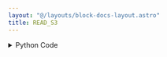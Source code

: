 ```yaml
---
layout: "@/layouts/block-docs-layout.astro"
title: READ_S3
---
```



<PythonDocsDisplay docstring={docstring} />
<AppDisplay app={app} />

<details>
<summary>Python Code</summary>
```python
import pandas as pd
import io
import boto3
import keyring
from flojoy import flojoy, DataFrame


@flojoy
def READ_S3(
    s3_name: str = "",
    bucket_name: str = "",
    file_name: str = "",
) -> DataFrame:
    """The READ_S3 node takes a S3_key name, S3 bucket name, and file name as input, and extracts the file from the specified bucket using the S3_key that was saved.

    Inputs
    ------
    default: None

    Parameters
    ----------
    s3_name : str
        name of the key that the user used to save the access and secret access keys
    bucket_name : str
        Amazon S3 bucket name that they are trying to access
    file_name : str
        name of the file that they want to extract

    Returns
    -------
    DataFrame
        DataFrame loaded from file in the specfied bucket

    """

    if s3_name == "":
        raise ValueError("Provide a name that was used to set AWS S3 key")

    try:
        accessKey = keyring.get_password("system", f"{s3_name}_ACCESSKEY")
        secretKey = keyring.get_password("system", f"{s3_name}_SECRETKEY")
        s3 = boto3.resource(
            "s3", aws_access_key_id=accessKey, aws_secret_access_key=secretKey
        )
        object = s3.Object(bucket_name, file_name)
        buffer = io.BytesIO()
        object.download_fileobj(buffer)
        df = pd.read_parquet(buffer)

        return DataFrame(df=df)

    except Exception as e:
        print(e)

```
[Find this Flojoy Block on GitHub](https://github.com/flojoy-ai/blocks/blob/main/blocks/EXTRACTORS/FILE/READ_S3/READ_S3.py)
</details>


## Example
